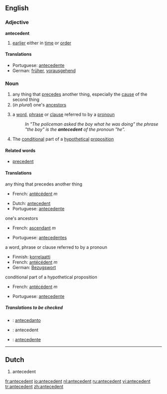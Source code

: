 ==English==
===Adjective===
'''antecedent'''
# [[earlier]] either in [[time]] or [[order]]

====Translations====
{{top}}
{{mid}}
*Portuguese: [[antecedente]]
*German: [[früher]], [[vorausgehend]]
{{bottom}}

===Noun===
{{en-noun}}

# any thing that [[precede]]s another thing, especially the [[cause]] of the second thing
#(''in plural'') one's [[ancestor]]s
#{{grammar}} a [[word]], [[phrase]] or [[clause]] referred to by a [[pronoun]]
#: ''In "The policeman asked the boy what he was doing" the phrase "the boy" is the '''antecedent''' of the pronoun "he".''
#{{logic}} The [[conditional]] part of a [[hypothetical]] [[proposition]]
{{wikipedia}}

====Related words====
* [[precedent]]

====Translations====
;any thing that precedes another thing
{{top}}
*French: [[antécédent]] ''m''
{{mid}}
*Dutch: [[antecedent]] {{n}}
*Portuguese: [[antecedente]] {{m}}
{{bottom}}

;one's ancestors
{{top}}
*French: [[ascendant]] ''m''
{{mid}}
*Portuguese: [[antecedentes]] {{m}} {{p}}
{{bottom}}

;a word, phrase or clause referred to by a pronoun
{{top}}
*Finnish: [[korrelaatti]]
*French: [[antécédent]] ''m''
*German: [[Bezugswort]] {{n}}
{{mid}}
{{bottom}}

;conditional part of a hypothetical proposition
{{top}}
*French: [[antécédent]] ''m''
{{mid}}
*Portuguese: [[antecedente]] {{m}}
{{bottom}}

=====Translations to be checked=====
{{checktrans}}
*{{ttbc|Ido}} : [[antecedanto]]
*{{ttbc|Latin}}: antecedent
*{{ttbc|Spanish}}: [[antecedente]]
----

==Dutch==
# antecedent

[[fr:antecedent]]
[[io:antecedent]]
[[nl:antecedent]]
[[ru:antecedent]]
[[vi:antecedent]]
[[tr:antecedent]]
[[zh:antecedent]]